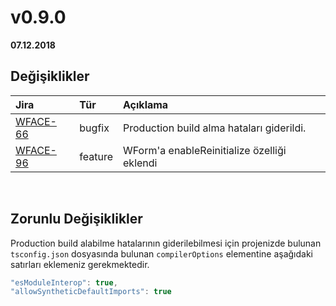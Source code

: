 # v0.9.0

**07.12.2018**

## Değişiklikler

| Jira                                                      | Tür           | Açıklama                                                                      |
|:----------------------------------------------------------|:--------------|:------------------------------------------------------------------------------|
| [WFACE-66](https://jira.digiturk.com.tr/browse/WFACE-66)  | bugfix        | Production build alma hataları giderildi.                                     |
| [WFACE-96](https://jira.digiturk.com.tr/browse/WFACE-69)  | feature       | WForm'a enableReinitialize özelliği eklendi                                   |

<br/>

## Zorunlu Değişiklikler

Production build alabilme hatalarının giderilebilmesi için projenizde bulunan `tsconfig.json` dosyasında bulunan
`compilerOptions` elementine aşağıdaki satırları eklemeniz gerekmektedir. 

```javascript
"esModuleInterop": true,
"allowSyntheticDefaultImports": true
```